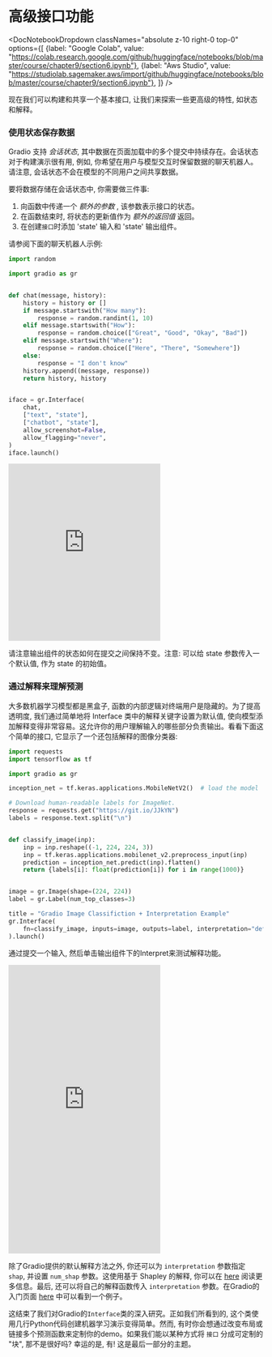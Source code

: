 # 高级接口功能

<DocNotebookDropdown
  classNames="absolute z-10 right-0 top-0"
  options={[
    {label: "Google Colab", value: "https://colab.research.google.com/github/huggingface/notebooks/blob/master/course/chapter9/section6.ipynb"},
    {label: "Aws Studio", value: "https://studiolab.sagemaker.aws/import/github/huggingface/notebooks/blob/master/course/chapter9/section6.ipynb"},
]} />

现在我们可以构建和共享一个基本接口, 让我们来探索一些更高级的特性, 如状态和解释。

### 使用状态保存数据

Gradio 支持 *会话状态*, 其中数据在页面加载中的多个提交中持续存在。会话状态对于构建演示很有用, 例如, 你希望在用户与模型交互时保留数据的聊天机器人。请注意, 会话状态不会在模型的不同用户之间共享数据。

要将数据存储在会话状态中, 你需要做三件事:

1. 向函数中传递一个 *额外的参数* , 该参数表示接口的状态。
1. 在函数结束时, 将状态的更新值作为 *额外的返回值* 返回。
1. 在创建`接口`时添加 'state' 输入和 'state' 输出组件。

请参阅下面的聊天机器人示例:

```py
import random

import gradio as gr


def chat(message, history):
    history = history or []
    if message.startswith("How many"):
        response = random.randint(1, 10)
    elif message.startswith("How"):
        response = random.choice(["Great", "Good", "Okay", "Bad"])
    elif message.startswith("Where"):
        response = random.choice(["Here", "There", "Somewhere"])
    else:
        response = "I don't know"
    history.append((message, response))
    return history, history


iface = gr.Interface(
    chat,
    ["text", "state"],
    ["chatbot", "state"],
    allow_screenshot=False,
    allow_flagging="never",
)
iface.launch()
```

<iframe src="https://course-demos-Chatbot-Demo.hf.space" frameBorder="0" height="350" title="Gradio app" class="container p-0 flex-grow space-iframe" allow="accelerometer; ambient-light-sensor; autoplay; battery; camera; document-domain; encrypted-media; fullscreen; geolocation; gyroscope; layout-animations; legacy-image-formats; magnetometer; microphone; midi; oversized-images; payment; picture-in-picture; publickey-credentials-get; sync-xhr; usb; vr ; wake-lock; xr-spatial-tracking" sandbox="allow-forms allow-modals allow-popups allow-popups-to-escape-sandbox allow-same-origin allow-scripts allow-downloads"></iframe>

请注意输出组件的状态如何在提交之间保持不变。注意: 可以给 state 参数传入一个默认值, 作为 state 的初始值。

### 通过解释来理解预测

大多数机器学习模型都是黑盒子, 函数的内部逻辑对终端用户是隐藏的。为了提高透明度, 我们通过简单地将 Interface 类中的解释关键字设置为默认值, 使向模型添加解释变得非常容易。这允许你的用户理解输入的哪些部分负责输出。看看下面这个简单的接口, 它显示了一个还包括解释的图像分类器:

```py
import requests
import tensorflow as tf

import gradio as gr

inception_net = tf.keras.applications.MobileNetV2()  # load the model

# Download human-readable labels for ImageNet.
response = requests.get("https://git.io/JJkYN")
labels = response.text.split("\n")


def classify_image(inp):
    inp = inp.reshape((-1, 224, 224, 3))
    inp = tf.keras.applications.mobilenet_v2.preprocess_input(inp)
    prediction = inception_net.predict(inp).flatten()
    return {labels[i]: float(prediction[i]) for i in range(1000)}


image = gr.Image(shape=(224, 224))
label = gr.Label(num_top_classes=3)

title = "Gradio Image Classifiction + Interpretation Example"
gr.Interface(
    fn=classify_image, inputs=image, outputs=label, interpretation="default", title=title
).launch()
```

通过提交一个输入, 然后单击输出组件下的Interpret来测试解释功能。

<iframe src="https://course-demos-gradio-image-interpretation.hf.space" frameBorder="0" height="570" title="Gradio app" class="container p-0 flex-grow space-iframe" allow="accelerometer; ambient-light-sensor; autoplay; battery; camera; document-domain; encrypted-media; fullscreen; geolocation; gyroscope; layout-animations; legacy-image-formats; magnetometer; microphone; midi; oversized-images; payment; picture-in-picture; publickey-credentials-get; sync-xhr; usb; vr ; wake-lock; xr-spatial-tracking" sandbox="allow-forms allow-modals allow-popups allow-popups-to-escape-sandbox allow-same-origin allow-scripts allow-downloads"></iframe>

除了Gradio提供的默认解释方法之外, 你还可以为 `interpretation` 参数指定 `shap`, 并设置 `num_shap` 参数。这使用基于 Shapley 的解释, 你可以在 [here](https://christophm.github.io/interpretable-ml-book/shap.html) 阅读更多信息。最后, 还可以将自己的解释函数传入 `interpretation` 参数。在Gradio的入门页面 [here](https://gradio.app/getting_started/) 中可以看到一个例子。

这结束了我们对Gradio的`Interface`类的深入研究。正如我们所看到的, 这个类使用几行Python代码创建机器学习演示变得简单。然而, 有时你会想通过改变布局或链接多个预测函数来定制你的demo。如果我们能以某种方式将 `接口` 分成可定制的 "块", 那不是很好吗? 幸运的是, 有! 这是最后一部分的主题。